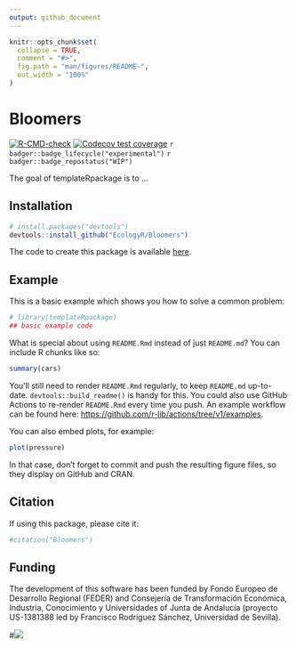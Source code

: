 ```yaml
---
output: github_document
---
```


<!-- README.md is generated from README.Rmd. Please edit that file -->

```r
knitr::opts_chunk$set(
  collapse = TRUE,
  comment = "#>",
  fig.path = "man/figures/README-",
  out.width = "100%"
)
```

# Bloomers

<!-- badges: start -->
[![R-CMD-check](https://github.com/EcologyR/templateRpackage/actions/workflows/R-CMD-check.yaml/badge.svg)](https://github.com/EcologyR/templateRpackage/actions/workflows/R-CMD-check.yaml)
[![Codecov test coverage](https://codecov.io/gh/EcologyR/templateRpackage/branch/master/graph/badge.svg)](https://app.codecov.io/gh/EcologyR/templateRpackage?branch=master)
`r badger::badge_lifecycle("experimental")`
`r badger::badge_repostatus("WIP")`
<!-- `r badger::badge_codefactor("ecologyr/templaterpackage")` -->
<!-- badges: end -->

The goal of templateRpackage is to ...

## Installation

``` r
# install.packages("devtools")
devtools::install_github("EcologyR/Bloomers")
```

The code to create this package is available [here](https://github.com/EcologyR/Bloomers).


## Example

This is a basic example which shows you how to solve a common problem:

```r
# library(templateRpackage)
## basic example code
```

What is special about using `README.Rmd` instead of just `README.md`? You can include R chunks like so:

```r
summary(cars)
```

You'll still need to render `README.Rmd` regularly, to keep `README.md` up-to-date. `devtools::build_readme()` is handy for this. You could also use GitHub Actions to re-render `README.Rmd` every time you push. An example workflow can be found here: <https://github.com/r-lib/actions/tree/v1/examples>.

You can also embed plots, for example:

```r
plot(pressure)
```

In that case, don't forget to commit and push the resulting figure files, so they display on GitHub and CRAN.

## Citation

If using this package, please cite it:

```r
#citation("Bloomers")
```


## Funding

The development of this software has been funded by Fondo Europeo de Desarrollo Regional (FEDER) and Consejería de Transformación Económica, Industria, Conocimiento y Universidades of Junta de Andalucía (proyecto US-1381388 led by Francisco Rodríguez Sánchez, Universidad de Sevilla).

#![](https://github.com/EcologyR/Bloomers/blob/master/inst/ICM-logotip.jpg)

